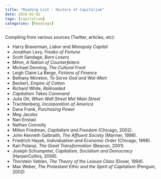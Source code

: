 ```yaml
---
title: "Reading List - History of Capitalism"
date: 2016-02-02
tags: [capitalism]
categories: [Readings]
---
```


Compiling from various sources (Twitter, articles, etc):

- Harry Braverman, *Labor and Monopoly Capital*
- Jonathan Levy, *Freaks of Fortune*
- Scott Sandage, *Born Losers*
- Mihm, *A Nation of Counterfeiters*
- Michael Denning, *The Cultural Front*
- Leigh Claire La Berge, *Fictions of Finance*
- Bethany Moreton, *To Serve God and Wal-Mart*
- Beckert, *Empire of Cotton*
- Richard White, *Railroaded*
- *Capitalism Takes Command*
- Julia Ott, *When Wall Street Met Main Street*
- Trachtenberg, *Incorporation of America*
- Dana Frank, *Purchasing Power*
- Meg Jacobs
- Nan Enstad
- Nathan Connolly
- Milton Friedman, *Capitalism and Freedom* (Chicago, 2002).
- John Kenneth Galbraith, *The Affluent Society* (Mariner, 1998).
- Friedrich Hayek, *Individualism and Economic Order* (Chicago, 1996).
- Karl Polanyi, *The Great Transformation* (Beacon, 2001).
- Joseph Schumpeter, *Capitalism, Socialism and Democracy* (HarperCollins, 2008).
- Thorstein Veblen, *The Theory of the Leisure Class* (Dover, 1994).
- Max Weber, *The Protestant Ethic and the Spirit of Capitalism* (Penguin, 2002)
